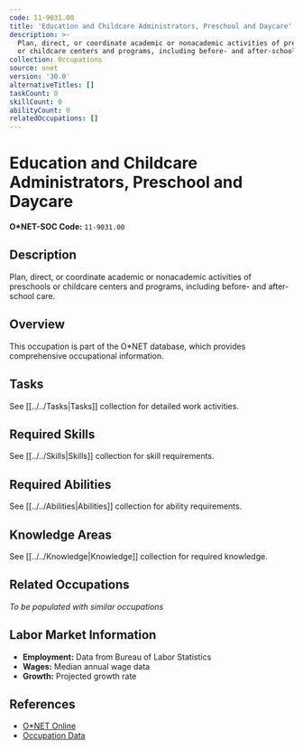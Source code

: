 ```yaml
---
code: 11-9031.00
title: 'Education and Childcare Administrators, Preschool and Daycare'
description: >-
  Plan, direct, or coordinate academic or nonacademic activities of preschools
  or childcare centers and programs, including before- and after-school care.
collection: Occupations
source: onet
version: '30.0'
alternativeTitles: []
taskCount: 0
skillCount: 0
abilityCount: 0
relatedOccupations: []
---
```

# Education and Childcare Administrators, Preschool and Daycare

**O*NET-SOC Code:** `11-9031.00`

## Description

Plan, direct, or coordinate academic or nonacademic activities of preschools or childcare centers and programs, including before- and after-school care.

## Overview

This occupation is part of the O*NET database, which provides comprehensive occupational information.

## Tasks

See [[../../Tasks|Tasks]] collection for detailed work activities.

## Required Skills

See [[../../Skills|Skills]] collection for skill requirements.

## Required Abilities

See [[../../Abilities|Abilities]] collection for ability requirements.

## Knowledge Areas

See [[../../Knowledge|Knowledge]] collection for required knowledge.

## Related Occupations

*To be populated with similar occupations*

## Labor Market Information

- **Employment:** Data from Bureau of Labor Statistics
- **Wages:** Median annual wage data
- **Growth:** Projected growth rate

## References

- [O*NET Online](https://www.onetonline.org/link/summary/11-9031.00)
- [Occupation Data](https://www.onetcenter.org/)
